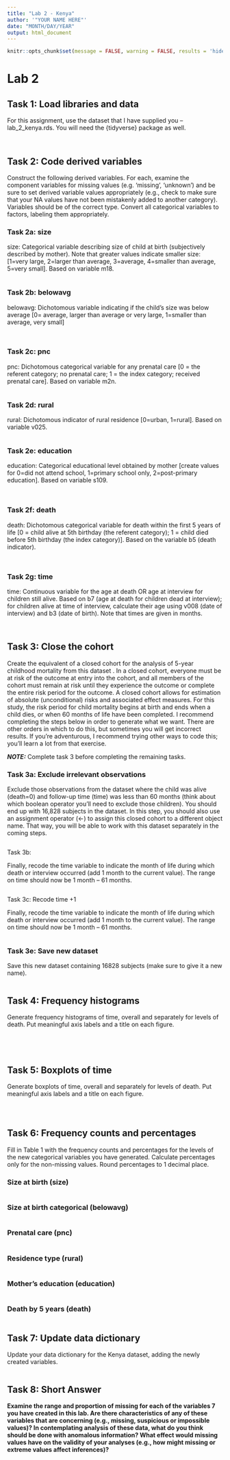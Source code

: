 ```yaml
---
title: "Lab 2 - Kenya"
author: '"YOUR NAME HERE"'
date: "MONTH/DAY/YEAR"
output: html_document
---
```


```r
knitr::opts_chunk$set(message = FALSE, warning = FALSE, results = 'hide')
```

# Lab 2 {.tabset}

## Task 1: Load libraries and data

For this assignment, use the dataset that I have supplied you – lab_2_kenya.rds. You will need the {tidyverse} package as well.


```r

```


```r

```


## Task 2: Code derived variables

Construct the following derived variables.  For each, examine the component variables for missing values (e.g. ‘missing’, ‘unknown’) and be sure to set derived variable values appropriately (e.g., check to make sure that your NA values have not been mistakenly added to another category). Variables should be of the correct type. Convert all categorical variables to factors, labeling them appropriately.


### Task 2a: size 

size: Categorical variable describing size of child at birth (subjectively described by mother). Note that greater values indicate smaller size: [1=very large, 2=larger than average, 3=average, 4=smaller than average, 5=very small]. Based on variable m18.

```r


```



### Task 2b: belowavg 

belowavg: Dichotomous variable indicating if the child’s size was below average [0= average, larger than average or very large, 1=smaller than average, very small]

```r

```

```r

```


### Task 2c: pnc 

pnc: Dichotomous categorical variable for any prenatal care [0 = the referent category; no prenatal care; 1 = the index category; received prenatal care]. Based on variable m2n.

```r

```




### Task 2d: rural 

rural: Dichotomous indicator of rural residence [0=urban, 1=rural]. Based on variable v025.

```r

```




### Task 2e: education 

education: Categorical educational level obtained by mother [create values for 0=did not attend school, 1=primary school only, 2=post-primary education]. Based on variable s109.

```r

```

```r

```



### Task 2f: death 

death: Dichotomous categorical variable for death within the first 5 years of life [0 = child alive at 5th birthday (the referent category); 1 = child died before 5th birthday (the index category)].  Based on the variable b5 (death indicator). 

```r

```

```r

```



### Task 2g: time 

time: Continuous variable for the age at death OR age at interview for children still alive. Based on b7 (age at death for children dead at interview); for children alive at time of interview, calculate their age using v008 (date of interview) and b3 (date of birth). Note that times are given in months.

```r

```




```r

```



## Task 3: Close the cohort

Create the equivalent of a closed cohort for the analysis of 5-year childhood mortality from this dataset  . In a closed cohort, everyone must be at risk of the outcome at entry into the cohort, and all members of the cohort must remain at risk until they experience the outcome or complete the entire risk period for the outcome. A closed cohort allows for estimation of absolute (unconditional) risks and associated effect measures. For this study, the risk period for child mortality begins at birth and ends when a child dies, or when 60 months of life have been completed. I recommend completing the steps below in order to generate what we want. There are other orders in which to do this, but sometimes you will get incorrect results. If you’re adventurous, I recommend trying other ways to code this; you’ll learn a lot from that exercise.

*__NOTE:__* Complete task 3 before completing the remaining tasks.

### Task 3a: Exclude irrelevant observations


Exclude those observations from the dataset where the child was alive (death=0) and  follow-up time (time) was less than 60 months (think about which boolean operator you’ll need to exclude those children). You should end up with 16,828 subjects in the dataset. In this step, you should also use an assignment operator (<-) to assign this closed cohort to a different object name. That way, you will be able to work with this dataset separately in the coming steps.


```r

```


Task 3b: 

Finally, recode the time variable to indicate the month of life during which death or interview occurred (add 1 month to the current value). The range on time should now be 1 month – 61 months. 

```r

```




Task 3c: Recode time +1

Finally, recode the time variable to indicate the month of life during which death or interview occurred (add 1 month to the current value). The range on time should now be 1 month – 61 months. 

```r

```


### Task 3e: Save new dataset

Save this new dataset containing 16828 subjects (make sure to give it a new name).

```r

```


## Task 4: Frequency histograms

Generate frequency histograms of time, overall and separately for levels of death.  Put meaningful axis labels and a title on each figure.

```r

```


```r

```

```r

```


```r

```



## Task 5: Boxplots of time

Generate boxplots of time, overall and separately for levels of death.  Put meaningful axis labels and a title on each figure.

```r

```


```r

```

```r

```


## Task 6: Frequency counts and percentages

Fill in Table 1 with the frequency counts and percentages for the levels of the new categorical variables you have generated.  Calculate percentages only for the non-missing values.  Round percentages to 1 decimal place. 

### Size at birth (size)

```r

```

### Size at birth categorical (belowavg)
```r

```

### Prenatal care (pnc)
```r

```

### Residence type (rural)
```r

```
### Mother's education (education)
```r

```

### Death by 5 years (death)

```r

```


## Task 7: Update data dictionary 

Update your data dictionary for the Kenya dataset, adding the newly created variables.

```r

```


## Task 8: Short Answer

__Examine the range and proportion of missing for each of the variables 7 you have created in this lab.  Are there characteristics of any of these variables that are concerning (e.g., missing, suspicious or impossible values)?  In contemplating analysis of these data, what do you think should be done with anomalous information?  What effect would missing values have on the validity of your analyses (e.g., how might missing or extreme values affect inferences)?__